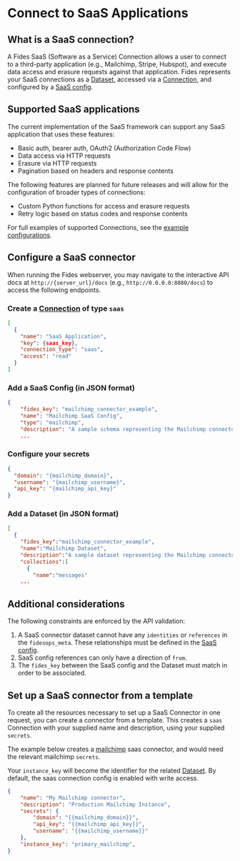 # Connect to SaaS Applications

## What is a SaaS connection?

A Fides SaaS (Software as a Service) Connection allows a user to connect to a third-party application (e.g., Mailchimp, Stripe, Hubspot), and execute data access and erasure requests against that application. Fides represents your SaaS connections as a [Dataset](../dsr_support/datasets), accessed via a [Connection](../dsr_support/database_connectors), and configured by a [SaaS config](./saas_config).

## Supported SaaS applications

The current implementation of the SaaS framework can support any SaaS application that uses these features:

- Basic auth, bearer auth, OAuth2 (Authorization Code Flow)
- Data access via HTTP requests
- Erasure via HTTP requests
- Pagination based on headers and response contents

The following features are planned for future releases and will allow for the configuration of broader types of connections:

- Custom Python functions for access and erasure requests
- Retry logic based on status codes and response contents

For full examples of supported Connections, see the [example configurations](./example_configs/adobe).

## Configure a SaaS connector

When running the Fides webserver, you may navigate to the interactive API docs at `http://{server_url}/docs` (e.g., `http://0.0.0.0:8080/docs`) to access the following endpoints.

### Create a [Connection](../dsr_support/database_connectors) of type `saas`

```json title="<code>PATCH api/v1/connection</code>"
[
  {
    "name": "SaaS Application",
    "key": {saas_key},
    "connection_type": "saas",
    "access": "read"
  }
]
```

### Add a SaaS Config (in JSON format)

```json title="<code>PATCH api/v1/connection/{saas_key}/saas_config</code>"
{
    "fides_key": "mailchimp_connector_example",
    "name": "Mailchimp SaaS Config",
    "type": "mailchimp",
    "description": "A sample schema representing the Mailchimp connector for fides"
    ...
```

### Configure your secrets

```json title="<coce>PUT api/v1/connection/{saas_key}/secret</code>"
{
  "domain": "{mailchimp_domain}",
  "username": "{mailchimp_username}",
  "api_key": "{mailchimp_api_key}"
}
```

### Add a Dataset (in JSON format)

```json title="<code>PUT api/v1/connection/{saas_key}/dataset</code>"
[
  {
    "fides_key":"mailchimp_connector_example",
    "name":"Mailchimp Dataset",
    "description":"A sample dataset representing the Mailchimp connector for fidesops",
    "collections":[
      {
        "name":"messages"
    ...
```

## Additional considerations

The following constraints are enforced by the API validation:

1. A SaaS connector dataset cannot have any `identities` or `references` in the `fidesops_meta`. These relationships must be defined in the [SaaS config](./saas_config).
2. SaaS config references can only have a direction of `from`.
3. The `fides_key` between the SaaS config and the Dataset must match in order to be associated.

## Set up a SaaS connector from a template

To create all the resources necessary to set up a SaaS Connector in one request, you can create a connector from
a template. This creates a `saas` Connection with your supplied name and description, using your supplied `secrets`.

The example below creates a [mailchimp](./example_configs/mailchimp) saas connector, and would need the relevant mailchimp `secrets`.

Your `instance_key` will become the identifier for the related [Dataset](../dsr_support/datasets). By default, the saas connection config is enabled with write access.

```json title="<code>POST /connection/instantiate/mailchimp</code>"
{
    "name": "My Mailchimp connector",
    "description": "Production Mailchimp Instance",
    "secrets": {
        "domain": "{{mailchimp_domain}}",
        "api_key": "{{mailchimp_api_key}}",
        "username": "{{mailchimp_username}}"
    },
    "instance_key": "primary_mailchimp",
}
```
